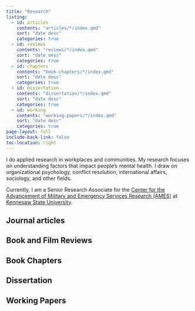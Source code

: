 ```yaml
---
title: "Research"
listing:
  - id: articles
    contents: "articles/*/index.qmd"
    sort: "date desc"
    categories: true
  - id: reviews
    contents: "reviews/*/index.qmd"
    sort: "date desc"
    categories: true
  - id: chapters
    contents: "book-chapters/*/index.qmd"
    sort: "date desc"
    categories: true
  - id: dissertation
    contents: "dissertation/*/index.qmd"
    sort: "date desc"
    categories: true
  - id: working
    contents: "working-papers/*/index.qmd"
    sort: "date desc"
    categories: true
page-layout: full
include-back-link: false
toc-location: right
---
```


I do applied research in workplaces and communities. My research focuses on understanding factors that impact people's mental health. I draw on organizational psychology, conflict resolution, international affairs, sociology, and other fields.

Currently, I am a Senior Research Associate for the [Center for the Advancement of Military and Emergency Services Research (AMES)](https://www.kennesaw.edu/research/centers-facilities/ames-center/index.php) at [Kennesaw State University](kennesaw.edu).

## Journal articles

::: {#articles}
:::

## Book and Film Reviews

::: {#reviews}
:::

## Book Chapters

::: {#chapters}
:::

## Dissertation

::: {#dissertation}
:::

## Working Papers

::: {#working}
:::
